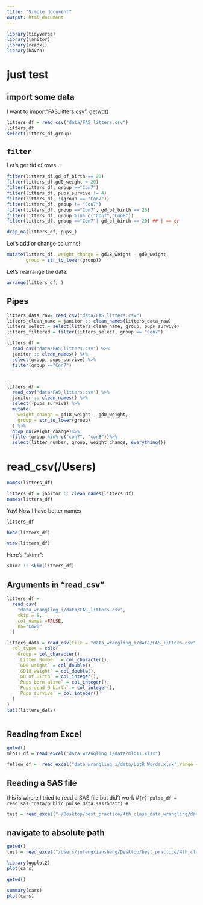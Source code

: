 ```yaml
---
title: "Simple document"
output: html_document
---
```


```r
library(tidyverse)
library(janitor)
library(readxl)
library(haven)
```

# just test
## import some data

I want to import"FAS_litters.csv".
getwd()

```r
litters_df = read_csv("data/FAS_litters.csv")
litters_df
select(litters_df,group)

```

##  `filter`

Let's get rid of rows...
```r
filter(litters_df,gd_of_birth == 20)
filter(litters_df,gd0_weight < 20)
filter(litters_df, group =="Con7")
filter(litters_df, pups_survive != 4)
filter(litters_df, !(group == "Con7"))
filter(litters_df, group != "Con7")
filter(litters_df, group =="Con7", gd_of_birth == 20)
filter(litters_df, group %in% c("Con7","Con8"))
filter(litters_df, group =="Con7"| gd_of_birth == 20) ## | == or

drop_na(litters_df, pups_)
```


Let's add or change columns!

```r
mutate(litters_df, weight_change = gd18_weight - gd0_weight,
       group = str_to_lower(group))
```


Let's rearrange the data.

```r
arrange(litters_df, )
```

## Pipes

```r
litters_data_raw= read_csv("data/FAS_litters.csv")
litters_clean_name = janitor :: clean_names(litters_data_raw)
litters_select = select(litters_clean_name, group, pups_survive)
litters_filtered = filter(litters_select, group == "Con7")

litters_df = 
  read_csv("data/FAS_litters.csv") %>%
  janitor :: clean_names() %>%
  select(group, pups_survive) %>%
  filter(group =="Con7")



litters_df = 
  read_csv("data/FAS_litters.csv") %>%
  janitor :: clean_names() %>%
  select(-pups_survive) %>%
  mutate(
    weight_change = gd18_weight - gd0_weight,
    group = str_to_lower(group)
  ) %>%
  drop_na(weight_change)%>%
  filter(group %in% c("con7", "con8"))%>%
  select(litter_number, group, weight_change, everything())
```













# read_csv(/Users)

```r
names(litters_df)

litters_df = janitor :: clean_names(litters_df)
names(litters_df)

```

Yay! Now I have better names


```r
litters_df

head(litters_df)

```

```r

view(litters_df)

```


Here's "skimr":

```r
skimr :: skim(litters_df)
```



## Arguments in "read_csv"

```r

litters_df =
  read_csv(
    "data_wrangling_i/data/FAS_litters.csv",
    skip = 5,
    col_names =FALSE,
    na="Low8"
  )
```


```r
litters_data = read_csv(file = "data_wrangling_i/data/FAS_litters.csv",
  col_types = cols(
    Group = col_character(),
    `Litter Number` = col_character(),
    `GD0 weight` = col_double(),
    `GD18 weight` = col_double(),
    `GD of Birth` = col_integer(),
    `Pups born alive` = col_integer(),
    `Pups dead @ birth` = col_integer(),
    `Pups survive` = col_integer()
  )
)
tail(litters_data)



```



## Reading from Excel

```r
getwd()
mlb11_df = read_excel("data_wrangling_i/data/mlb11.xlsx")


```



```r
fellow_df =  read_excel("data_wrangling_i/data/LotR_Words.xlsx",range = "B3:D6")

```


##  Reading a SAS file

this is where I tried to read a SAS file but did't work
#```{r}
pulse_df = read_sas("data/public_pulse_data.sas7bdat")
#```

```r
test = read_excel("~/Desktop/best_practice/4th_class_data_wrangling/data_wrangling_i/data/mlb11.xlsx")
```



## navigate to absolute path
```r
getwd()
test = read_excel("/Users/jufengxiansheng/Desktop/best_practice/4th_class_data_wrangling/data_wrangling_i/data/mlb11.xlsx")
```

```r
library(ggplot2)
plot(cars)
```

```r
getwd()
```

```r
summary(cars)
plot(cars)
```













